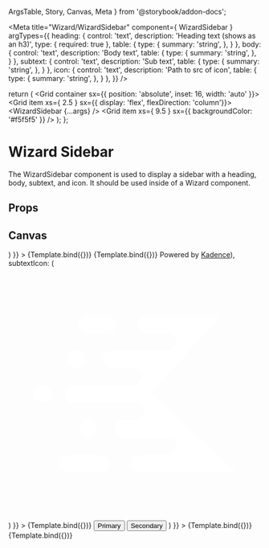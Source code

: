   ArgsTable,
  Story,
  Canvas,
  Meta
} from '@storybook/addon-docs';


<Meta
  title="Wizard/WizardSidebar"
  component={ WizardSidebar }
  argTypes={{
    heading: {
      control: 'text',
      description: 'Heading text (shows as an h3)',
      type: { required: true },
      table: {
        type: {
          summary: 'string',
        },
      }
    },
    body: {
      control: 'text',
      description: 'Body text',
      table: {
        type: {
          summary: 'string',
        },
      }
    },
    subtext: {
      control: 'text',
      description: 'Sub text',
      table: {
        type: {
          summary: 'string',
        },
      }
    },
    icon: {
      control: 'text',
      description: 'Path to src of icon',
      table: {
        type: {
          summary: 'string',
        },
      }
    },
  }}
/>

  return (
    <Grid container sx={{ position: 'absolute', inset: 16, width: 'auto' }}>
      <Grid item xs={ 2.5 } sx={{ display: 'flex', flexDirection: 'column'}}>
        <WizardSidebar {...args} />
      </Grid>
      <Grid item xs={ 9.5 } sx={{ backgroundColor: '#f5f5f5' }} />
    </Grid>
  );
};

# Wizard Sidebar
The WizardSidebar component is used to display a sidebar with a heading, body, subtext, and icon. It should be used inside of a Wizard component.

## Props
<ArgsTable story="." />

## Canvas
<Canvas>
  <Story
    name="Default"
    args={{
      heading: 'Wizard Sidebar',
      body: 'Nam erat felis, consectetur et velit non, fermentum vulputate sapien. Morbi rhoncus a metus et scelerisque.',
      subtext: 'Lorem ipsum dolor sit amet, consectetur adipiscing elit. Donec auctor, nisl eget aliquam tincidunt.',
      icon: (
        <svg
          width={42}
          height={42}
          viewBox="0 0 42 42"
          fill="none"
          xmlns="http://www.w3.org/2000/svg"
        >
          <g filter="url(#filter0_d_3086_36863)">
            <path fill="#000" shapeRendering="crispEdges" d="M10 0H42V32H10z" />
            <path
              d="M19.333 12.667H22v6.666h-2.667v-6.666zm3.334 8h6.666v-9.334h-6.666v9.334zm7.333-8h2.667v6.666H30v-6.666z"
              fill="#fff"
            />
            <path
              stroke="#fff"
              shapeRendering="crispEdges"
              d="M10.5 0.5H41.5V31.5H10.5z"
            />
          </g>
          <defs>
            <filter
              id="filter0_d_3086_36863"
              x={0}
              y={0}
              width={42}
              height={42}
              filterUnits="userSpaceOnUse"
              colorInterpolationFilters="sRGB"
            >
              <feFlood floodOpacity={0} result="BackgroundImageFix" />
              <feColorMatrix
                in="SourceAlpha"
                values="0 0 0 0 0 0 0 0 0 0 0 0 0 0 0 0 0 0 127 0"
                result="hardAlpha"
              />
              <feOffset dx={-10} dy={10} />
              <feComposite in2="hardAlpha" operator="out" />
              <feColorMatrix values="0 0 0 0 1 0 0 0 0 1 0 0 0 0 1 0 0 0 1 0" />
              <feBlend
                in2="BackgroundImageFix"
                result="effect1_dropShadow_3086_36863"
              />
              <feBlend
                in="SourceGraphic"
                in2="effect1_dropShadow_3086_36863"
                result="shape"
              />
            </filter>
          </defs>
        </svg>)
    }}
  >
  {Template.bind({})}
  </Story>
  <Story
    name="Minimal"
    args={{
      heading: 'Minimal Wizard Sidebar',
      body: 'Nam erat felis, consectetur et velit non, fermentum vulputate sapien. Morbi rhoncus a metus et scelerisque.',
    }}
  >
  {Template.bind({})}
  </Story>
  <Story
    name="Custom subtext"
    args={{
      heading: 'Minimal Wizard Sidebar',
      body: 'A sidebar with a custom subtext icon. It is also possible to not render any icon by passing `null` to the icon prop.',
      subtext: (<span>Powered by <a href='#'>Kadence</a></span>),
      subtextIcon: (
        <svg
          width={20}
          height={20}
          viewBox="0 0 20 20"
          fill="none"
          xmlns="http://www.w3.org/2000/svg"
        >
          <path
            fillRule="evenodd"
            clipRule="evenodd"
            d="M13.905 16.2H10.39a.69.69 0 010-1.38h2.296a.69.69 0 00-.048-1.378H9.045a.689.689 0 010-1.377h1.078a.689.689 0 000-1.377H8.5v-.001H5.1a.689.689 0 010-1.377h3.401v-.002h1.332a.688.688 0 000-1.375H8.115a.689.689 0 010-1.378h3.266a.7.7 0 01.048.002h1.167a.69.69 0 000-1.38H10.88a.69.69 0 01.05-1.377h2.704a.47.47 0 01.009 0h3.187L11.246 9.9l6.754 6.3h-4.077a.33.33 0 01-.018 0zM7.29 14.82a.687.687 0 010 1.374H4.767a.687.687 0 010-1.374h2.522zm-.999-2.755a.69.69 0 110 1.379.69.69 0 010-1.379zM2.69 9.31a.69.69 0 11-.001 1.38.69.69 0 010-1.38zm2.67-2.755a.69.69 0 110 1.38.69.69 0 010-1.38zM7.832 3.8a.687.687 0 010 1.375H6.238a.688.688 0 010-1.375h1.594z"
            fill="#fff"
          />
        </svg>
      )
    }}
  >
  {Template.bind({})}
  </Story>
  <Story
    name="With children"
    args={{
      heading: 'Wizard Sidebar',
      body: 'Nam erat felis, consectetur et velit non, fermentum vulputate sapien. Morbi rhoncus a metus et scelerisque.',
      children: (
        <Box sx={{ display: 'flex', flexDirection: 'column', gap: 2 }}>
          <Button variant="contained" color="primary">
            Primary
          </Button>
          <Button variant="contained" color="success">
            Secondary
          </Button>
        </Box>
      )
    }}
  >
    {Template.bind({})}
  </Story>
  <Story
    name="No logo"
    args={{
      heading: 'Wizard Sidebar',
      body: 'Nam erat felis, consectetur et velit non, fermentum vulputate sapien. Morbi rhoncus a metus et scelerisque.',
      logo: null,
    }}
  >
    {Template.bind({})}
  </Story>
</Canvas>
